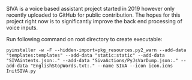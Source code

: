 SIVA is a voice based assistant project started in 2019 however only recently uploaded to GitHub for public contribution.
The hopes for this project right now is to significantly improve the back end processing of voice inputs.

Run following command on root directory to create executable:

`pyinstaller -w -F --hidden-import=pkg_resources.py2_warn --add-data "templates:templates" --add-data "static:static" --add-data "SIVAintents.json:." --add-data "SivaActions/PyJsVarDump.json:." --add-data "EnglishStopWords.txt:." --name SIVA --icon icon.icns InitSIVA.py`
